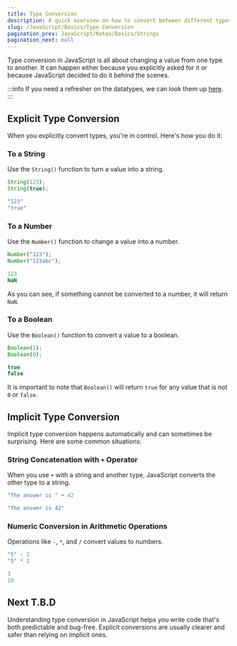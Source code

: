 ```yaml
---
title: Type Conversion
description: A quick overview on how to convert between different types in JavaScript.
slug: /JavaScript/Basics/Type Conversion
pagination_prev: JavaScript/Notes/Basics/Strings
pagination_next: null
---
```


Type conversion in JavaScript is all about changing a value from one type to another.
It can happen either because you explicitly asked for it or because JavaScript decided to do it behind the scenes.

:::info
If you need a refresher on the datatypes, we can look them up [here](/docs/JavaScript/Basics/Datatypes).
:::

## Explicit Type Conversion

When you explicitly convert types, you're in control. Here's how you do it:

### To a String

Use the `String()` function to turn a value into a string.

```js title="Type Conversion.js"
String(123);
String(true);
```

```js title="Result"
"123"
"true"
```

### To a Number

Use the `Number()` function to change a value into a number.

```js title="Type Conversion.js"
Number("123");
Number("123abc");
```

```js title="Result"
123
NaN
```

As you can see, if something cannot be converted to a number, it will return `NaN`.

### To a Boolean

Use the `Boolean()` function to convert a value to a boolean.

```js title="Type Conversion.js"
Boolean(1);
Boolean(0);
```

```js title="Result"
true
false
```

It is important to note that `Boolean()` will return `true` for any value that is not `0` or `false`.

## Implicit Type Conversion

Implicit type conversion happens automatically and can sometimes be surprising. Here are some common situations:

### String Concatenation with `+` Operator

When you use `+` with a string and another type, JavaScript converts the other type to a string.

```js title="Type Conversion.js"
"The answer is " + 42
```

```js title="Result"
"The answer is 42"
```

### Numeric Conversion in Arithmetic Operations

Operations like `-`, `*`, and `/` convert values to numbers.

```js title="Type Conversion.js"
"5" - 2
"5" * 2
```

```js title="Result"
3
10
```

## Next T.B.D

Understanding type conversion in JavaScript helps you write code that's both predictable and bug-free. Explicit conversions are usually clearer and safer than relying on implicit ones.